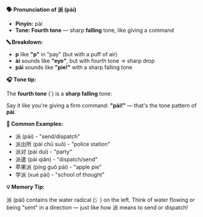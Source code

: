 **🗣️ Pronunciation of 派 (pài)**

- **Pinyin:** pài
- **Tone: Fourth tone** — sharp **falling** tone, like giving a command

**🔤 Breakdown:**

- **p** like **"p"** in "pay" (but with a puff of air)
- **ài** sounds like **"eye"**, but with fourth tone → sharp drop
- **pài** sounds like **"pie!"** with a sharp falling tone

**🎧 Tone tip:**

The **fourth tone** (`) is a **sharp falling** tone:

Say it like you're giving a firm command: **"pài!"** — that's the tone pattern of **pài**.

**📝 Common Examples:**

- 派 (pài) - "send/dispatch"
- 派出所 (pài chū suǒ) - "police station"
- 派对 (pài duì) - "party"
- 派遣 (pài qiǎn) - "dispatch/send"
- 苹果派 (píng guǒ pài) - "apple pie"
- 学派 (xué pài) - "school of thought"

**💡 Memory Tip:**

派 (pài) contains the water radical (氵) on the left. Think of water flowing or being "sent" in a
direction — just like how 派 means to send or dispatch!
